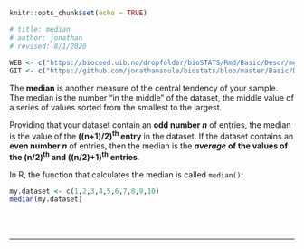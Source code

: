 ```r
knitr::opts_chunk$set(echo = TRUE)

# title: median
# author: jonathan
# revised: 8/1/2020 

WEB <- c("https://bioceed.uib.no/dropfolder/bioSTATS/Rmd/Basic/Descr/median.html")
GIT <- c("https://github.com/jonathansoule/biostats/blob/master/Basic/Descr/median.Rmd")
```

The **median** is another measure of the central tendency of your sample. The median is the number “in the middle” of the dataset, the middle value of a series of values sorted from the smallest to the largest.

Providing that your dataset contain an **odd number *n*** of entries, the median is the value of the **((n+1)/2)^th^ entry** in the dataset. If the dataset contains an **even number *n*** of entries, then the median is the ***average* of the values of the (n/2)^th^ and ((n/2)+1)^th^ entries**.

In R, the function that calculates the median is called `median()`:

```r
my.dataset <- c(1,2,3,4,5,6,7,8,9,10)
median(my.dataset)
```
<br/><br/>

***
<!-- UNCOMMENT TO ACTIVATE
Get the Rmarkdown file corresponding to this page on [GitHub](`r GIT`){target="_blank"}.
-->
